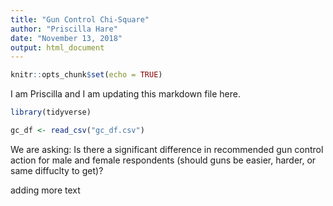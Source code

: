 ```yaml
---
title: "Gun Control Chi-Square"
author: "Priscilla Hare"
date: "November 13, 2018"
output: html_document
---
```


```r
knitr::opts_chunk$set(echo = TRUE)
```

I am Priscilla and I am updating this markdown file here. 


```r

library(tidyverse)

gc_df <- read_csv("gc_df.csv")

```

We are asking: Is there a significant difference in recommended gun control action for male and female respondents (should guns be easier, harder, or same diffuclty to get)?

adding more text